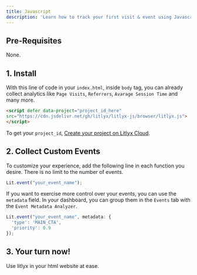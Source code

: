 ```yaml
---
title: Javascript
description: 'Learn how to track your first visit & event using Javascript.'
---
```


## Pre-Requisites

None. 


## 1. Install
With this line of code in your `index.html`, inside `body` tag, you can already collect analytics like `Page Visits`, `Referrers`, `Avarage Session Time` and many more.

```html 
<script defer data-project="project_id_here" 
src="https://cdn.jsdelivr.net/gh/litlyx/litlyx-js/browser/litlyx.js">
</script>
```

To get your `project_id`, [Create your project on Litlyx Cloud](https://dashboard.litlyx.com).


## 2. Collect Custom Events
To customize your experience, add the following line in each function you desire. There is no limit to the number of events.

```javascript javascript
Lit.event("your_event_name");
```
If you want to exercise more control over your events, you can use the `metadata` field. In your dashboard, you can group them in the `Events` tab with the `Event Metadata Analyzer`.

```javascript javascript
Lit.event("your_event_name", metadata: { 
  'type': 'MAIN_CTA', 
  'priority': 0.9
});
```

## 3. Your turn now!

Use litlyx in your html website at ease.
